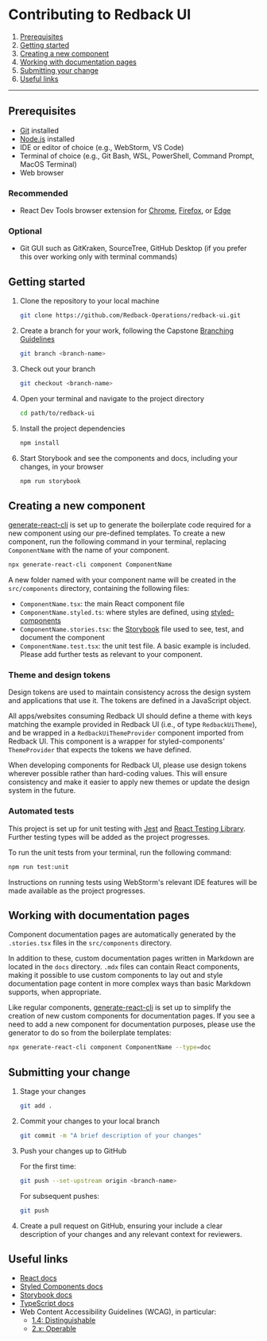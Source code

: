 # Contributing to Redback UI

1. [Prerequisites](#prerequisites)
2. [Getting started](#getting-started)
3. [Creating a new component](#creating-a-new-component)
4. [Working with documentation pages](#working-with-documentation-pages)
5. [Submitting your change](#submitting-your-change)
6. [Useful links](#useful-links)

---

## Prerequisites
- [Git](https://git-scm.com/downloads) installed
- [Node.js](https://nodejs.org/en/download/current) installed
- IDE or editor of choice (e.g., WebStorm, VS Code)
- Terminal of choice (e.g., Git Bash, WSL, PowerShell, Command Prompt, MacOS Terminal)
- Web browser

### Recommended
- React Dev Tools browser extension for [Chrome](https://chrome.google.com/webstore/detail/react-developer-tools/fmkadmapgofadopljbjfkapdkoienihi), [Firefox](https://addons.mozilla.org/en-US/firefox/addon/react-devtools/), or [Edge](https://microsoftedge.microsoft.com/addons/detail/react-developer-tools/gpphkfbcpidddadnkolkpfckpihlkkil)

### Optional
- Git GUI such as GitKraken, SourceTree, GitHub Desktop (if you prefer this over working only with terminal commands)

## Getting started

1. Clone the repository to your local machine
    ```bash
    git clone https://github.com/Redback-Operations/redback-ui.git
    ```
2. Create a branch for your work, following the Capstone [Branching Guidelines](https://verdant-raindrop-f3e404.netlify.app/processes/quality-assurance/git-contributions-guide/#branching-guidelines)
    ```bash
    git branch <branch-name>
    ```
3. Check out your branch
    ```bash
    git checkout <branch-name>
    ```
4. Open your terminal and navigate to the project directory
    ```bash
    cd path/to/redback-ui
    ```
5. Install the project dependencies
    ```bash
   npm install
    ```
6. Start Storybook and see the components and docs, including your changes, in your browser
    ```bash
    npm run storybook
    ```
## Creating a new component

[generate-react-cli](https://www.npmjs.com/package/generate-react-cli) is set up to generate the boilerplate code required for a new component using our pre-defined templates. To create a new component, run the following command in your terminal, replacing `ComponentName` with the name of your component.

```bash
npx generate-react-cli component ComponentName
```

A new folder named with your component name will be created in the `src/components` directory, containing the following files:
- `ComponentName.tsx`: the main React component file
- `ComponentName.styled.ts`: where styles are defined, using [styled-components](https://styled-components.com/)
- `ComponentName.stories.tsx`: the [Storybook](https://storybook.js.org/) file used to see, test, and document the component
- `ComponentName.test.tsx`: the unit test file. A basic example is included. Please add further tests as relevant to your component.

### Theme and design tokens
Design tokens are used to maintain consistency across the design system and applications that use it. The tokens are defined in a JavaScript object.

All apps/websites consuming Redback UI should define a theme with keys matching the example provided in Redback UI (i.e., of type `RedbackUiTheme`), and be wrapped in a `RedbackUiThemeProvider` component imported from Redback UI. This component is a wrapper for styled-components' `ThemeProvider` that expects the tokens we have defined.

When developing components for Redback UI, please use design tokens wherever possible rather than hard-coding values. This will ensure consistency and make it easier to apply new themes or update the design system in the future.

### Automated tests
This project is set up for unit testing with [Jest](https://jestjs.io/) and [React Testing Library](https://testing-library.com/docs/react-testing-library/intro/).  Further testing types will be added as the project progresses.

To run the unit tests from your terminal, run the following command:

```bash
npm run test:unit
```

Instructions on running tests using WebStorm's relevant IDE features will be made available as the project progresses.

## Working with documentation pages

Component documentation pages are automatically generated by the `.stories.tsx` files in the `src/components` directory.

In addition to these, custom documentation pages written in Markdown are located in the `docs` directory. `.mdx` files can contain React components, making it possible to use custom components to lay out and style documentation page content in more complex ways than basic Markdown supports, when appropriate.

Like regular components, [generate-react-cli](https://www.npmjs.com/package/generate-react-cli) is set up to simplify the creation of new custom components for documentation pages. If you see a need to add a new component for documentation purposes, please use the generator to do so from the boilerplate templates:

```bash
npx generate-react-cli component ComponentName --type=doc
```

## Submitting your change

1. Stage your changes
	```bash
	git add .
	```
2. Commit your changes to your local branch
	```bash
	git commit -m "A brief description of your changes"
	```
3. Push your changes up to GitHub

	For the first time:
	```bash
	git push --set-upstream origin <branch-name>
	```
	For subsequent pushes:
	```bash
	git push
	```
4. Create a pull request on GitHub, ensuring your include a clear description of your changes and any relevant context for reviewers.

## Useful links
- [React docs](https://react.dev/)
- [Styled Components docs](https://styled-components.com/)
- [Storybook docs](https://storybook.js.org/docs/get-started/whats-a-story)
- [TypeScript docs](https://www.typescriptlang.org/docs/)
- Web Content Accessibility Guidelines (WCAG), in particular:
  - [1.4: Distinguishable](https://www.w3.org/WAI/WCAG21/quickref/#distinguishable)
  - [2.x: Operable](https://www.w3.org/WAI/WCAG22/quickref/?versions=2.1#principle2)